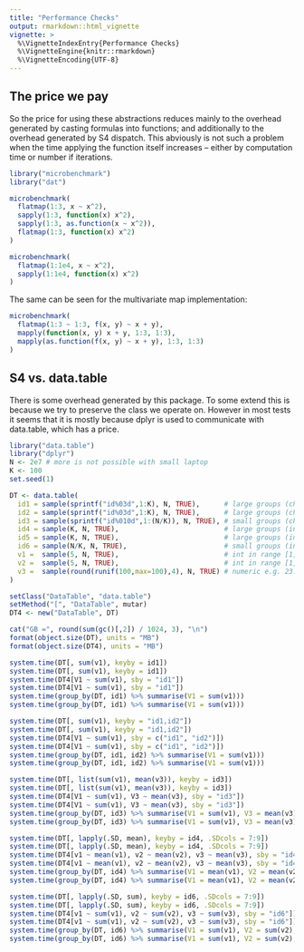 ```yaml
---
title: "Performance Checks"
output: rmarkdown::html_vignette
vignette: >
  %\VignetteIndexEntry{Performance Checks}
  %\VignetteEngine{knitr::rmarkdown}
  %\VignetteEncoding{UTF-8}
---
```


## The price we pay

So the price for using these abstractions reduces mainly to the overhead 
generated by casting formulas into functions; and additionally to the overhead
generated by S4 dispatch. This abviously is not such a problem when the time
applying the function itself increases -- either by computation time or number
if iterations.

```r
library("microbenchmark")
library("dat")

microbenchmark(
  flatmap(1:3, x ~ x^2),
  sapply(1:3, function(x) x^2),
  sapply(1:3, as.function(x ~ x^2)),
  flatmap(1:3, function(x) x^2)
)

microbenchmark(
  flatmap(1:1e4, x ~ x^2),
  sapply(1:1e4, function(x) x^2)
)
```

The same can be seen for the multivariate map implementation:

```r
microbenchmark(
  flatmap(1:3 ~ 1:3, f(x, y) ~ x + y),
  mapply(function(x, y) x + y, 1:3, 1:3),
  mapply(as.function(f(x, y) ~ x + y), 1:3, 1:3)
)
```

## S4 vs. data.table

There is some overhead generated by this package. To some extend this is because
we try to preserve the class we operate on. However in most tests it seems that
it is mostly because dplyr is used to communicate with data.table, which has a
price.

```r
library("data.table")
library("dplyr")
N <- 2e7 # more is not possible with small laptop
K <- 100
set.seed(1)

DT <- data.table(
  id1 = sample(sprintf("id%03d",1:K), N, TRUE),      # large groups (char)
  id2 = sample(sprintf("id%03d",1:K), N, TRUE),      # large groups (char)
  id3 = sample(sprintf("id%010d",1:(N/K)), N, TRUE), # small groups (char)
  id4 = sample(K, N, TRUE),                          # large groups (int)
  id5 = sample(K, N, TRUE),                          # large groups (int)
  id6 = sample(N/K, N, TRUE),                        # small groups (int)
  v1 =  sample(5, N, TRUE),                          # int in range [1,5]
  v2 =  sample(5, N, TRUE),                          # int in range [1,5]
  v3 =  sample(round(runif(100,max=100),4), N, TRUE) # numeric e.g. 23.5749
)

setClass("DataTable", "data.table")
setMethod("[", "DataTable", mutar)
DT4 <- new("DataTable", DT)

cat("GB =", round(sum(gc()[,2]) / 1024, 3), "\n")
format(object.size(DT), units = "MB")
format(object.size(DT4), units = "MB")

system.time(DT[, sum(v1), keyby = id1])
system.time(DT[, sum(v1), keyby = id1])
system.time(DT4[V1 ~ sum(v1), sby = "id1"])
system.time(DT4[V1 ~ sum(v1), sby = "id1"])
system.time(group_by(DT, id1) %>% summarise(V1 = sum(v1)))
system.time(group_by(DT, id1) %>% summarise(V1 = sum(v1)))

system.time(DT[, sum(v1), keyby = "id1,id2"])
system.time(DT[, sum(v1), keyby = "id1,id2"])
system.time(DT4[V1 ~ sum(v1), sby = c("id1", "id2")])
system.time(DT4[V1 ~ sum(v1), sby = c("id1", "id2")])
system.time(group_by(DT, id1, id2) %>% summarise(V1 = sum(v1)))
system.time(group_by(DT, id1, id2) %>% summarise(V1 = sum(v1)))

system.time(DT[, list(sum(v1), mean(v3)), keyby = id3])
system.time(DT[, list(sum(v1), mean(v3)), keyby = id3])
system.time(DT4[V1 ~ sum(v1), V3 ~ mean(v3), sby = "id3"])
system.time(DT4[V1 ~ sum(v1), V3 ~ mean(v3), sby = "id3"])
system.time(group_by(DT, id3) %>% summarise(V1 = sum(v1), V3 = mean(v3)))
system.time(group_by(DT, id3) %>% summarise(V1 = sum(v1), V3 = mean(v3)))

system.time(DT[, lapply(.SD, mean), keyby = id4, .SDcols = 7:9])
system.time(DT[, lapply(.SD, mean), keyby = id4, .SDcols = 7:9])
system.time(DT4[v1 ~ mean(v1), v2 ~ mean(v2), v3 ~ mean(v3), sby = "id4"])
system.time(DT4[v1 ~ mean(v1), v2 ~ mean(v2), v3 ~ mean(v3), sby = "id4"])
system.time(group_by(DT, id4) %>% summarise(V1 = mean(v1), V2 = mean(v2), V3 = mean(v3)))
system.time(group_by(DT, id4) %>% summarise(V1 = mean(v1), V2 = mean(v2), V3 = mean(v3)))

system.time(DT[, lapply(.SD, sum), keyby = id6, .SDcols = 7:9])
system.time(DT[, lapply(.SD, sum), keyby = id6, .SDcols = 7:9])
system.time(DT4[v1 ~ sum(v1), v2 ~ sum(v2), v3 ~ sum(v3), sby = "id6"])
system.time(DT4[v1 ~ sum(v1), v2 ~ sum(v2), v3 ~ sum(v3), sby = "id6"])
system.time(group_by(DT, id6) %>% summarise(V1 = sum(v1), V2 = sum(v2), V3 = sum(v3)))
system.time(group_by(DT, id6) %>% summarise(V1 = sum(v1), V2 = sum(v2), V3 = sum(v3)))
```
